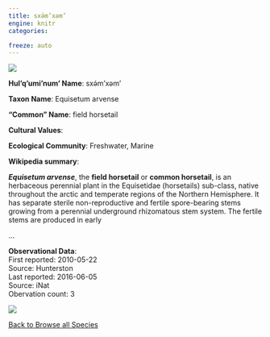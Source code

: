 ```yaml
---
title: sxə́m’xəm’
engine: knitr
categories:

freeze: auto
---
```

![](https://static.inaturalist.org/photos/72881677/medium.jpg){fig-alt="sxə́m’xəm’ - field horsetail"}

**Hul'q'umi'num' Name**: sxə́m’xəm’



**Taxon Name**: Equisetum arvense

**"Common" Name**: field horsetail

**Cultural Values**:  

::: {layout-nrow=1 style="width:60%"}

:::

**Ecological Community**: Freshwater, Marine

**Wikipedia summary**:  
<p class="mw-empty-elt">

</p>
<p><i><b>Equisetum arvense</b></i>, the <b>field horsetail</b> or <b>common horsetail</b>, is an herbaceous perennial plant in the Equisetidae (horsetails) sub-class, native throughout the arctic and temperate regions of the Northern Hemisphere. It has separate sterile non-reproductive and fertile spore-bearing stems growing from a perennial underground rhizomatous stem system. The fertile stems are produced in early</p>...

**Observational Data**:   
First reported: 2010-05-22  
Source: Hunterston  
Last reported: 2016-06-05  
Source: iNat  
Obervation count: 3

![](community_dist.png)

[<i class="fa fa-arrow-left" aria-hidden="true"></i> Back to Browse all Species](/taxa.html)
